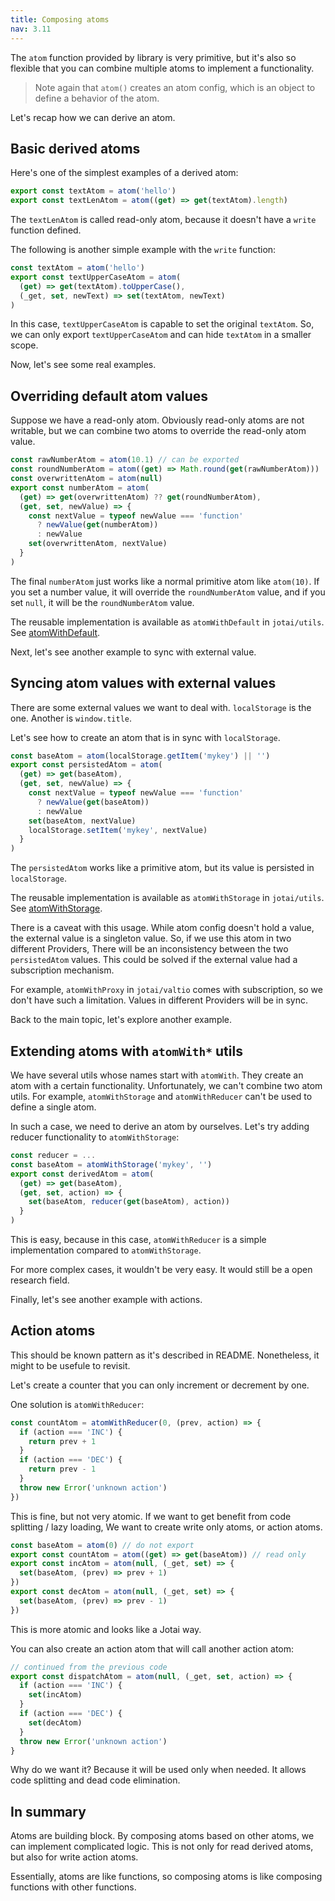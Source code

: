 ```yaml
---
title: Composing atoms
nav: 3.11
---
```


The `atom` function provided by library is very primitive,
but it's also so flexible that you can combine multiple atoms
to implement a functionality.

> Note again that `atom()` creates an atom config, which is an object
to define a behavior of the atom.

Let's recap how we can derive an atom.

## Basic derived atoms

Here's one of the simplest examples of a derived atom:

```js
export const textAtom = atom('hello')
export const textLenAtom = atom((get) => get(textAtom).length)
```

The `textLenAtom` is called read-only atom, because
it doesn't have a `write` function defined.

The following is another simple example with the `write` function:

```js
const textAtom = atom('hello')
export const textUpperCaseAtom = atom(
  (get) => get(textAtom).toUpperCase(),
  (_get, set, newText) => set(textAtom, newText)
)
```

In this case, `textUpperCaseAtom` is capable to set the original `textAtom`.
So, we can only export `textUpperCaseAtom` and can hide
`textAtom` in a smaller scope.

Now, let's see some real examples.

## Overriding default atom values

Suppose we have a read-only atom.
Obviously read-only atoms are not writable, but we can combine two atoms
to override the read-only atom value.

```js
const rawNumberAtom = atom(10.1) // can be exported
const roundNumberAtom = atom((get) => Math.round(get(rawNumberAtom)))
const overwrittenAtom = atom(null)
export const numberAtom = atom(
  (get) => get(overwrittenAtom) ?? get(roundNumberAtom),
  (get, set, newValue) => {
    const nextValue = typeof newValue === 'function'
      ? newValue(get(numberAtom))
      : newValue
    set(overwrittenAtom, nextValue)
  }
)
```

The final `numberAtom` just works like a normal primitive atom like `atom(10)`.
If you set a number value, it will override the `roundNumberAtom` value,
and if you set `null`, it will be the `roundNumberAtom` value.

The reusable implementation is available as `atomWithDefault`
in `jotai/utils`. See [atomWithDefault](../utils/atom-with-default.mdx).

Next, let's see another example to sync with external value.

## Syncing atom values with external values

There are some external values we want to deal with.
`localStorage` is the one. Another is `window.title`.

Let's see how to create an atom that is in sync with `localStorage`.

```js
const baseAtom = atom(localStorage.getItem('mykey') || '')
export const persistedAtom = atom(
  (get) => get(baseAtom),
  (get, set, newValue) => {
    const nextValue = typeof newValue === 'function'
      ? newValue(get(baseAtom))
      : newValue
    set(baseAtom, nextValue)
    localStorage.setItem('mykey', nextValue)
  }
)
```

The `persistedAtom` works like a primitive atom, but its value
is persisted in `localStorage`.

The reusable implementation is available as `atomWithStorage`
in `jotai/utils`. See [atomWithStorage](../utils/atom-with-storage.mdx).

There is a caveat with this usage. While atom config doesn't hold a value,
the external value is a singleton value.
So, if we use this atom in two different Providers,
There will be an inconsistency between the two `persistedAtom` values.
This could be solved if the external value had a subscription mechanism.

For example, `atomWithProxy` in `jotai/valtio` comes with subscription,
so we don't have such a limitation. Values in different Providers
will be in sync.

Back to the main topic, let's explore another example.

## Extending atoms with `atomWith*` utils

We have several utils whose names start with `atomWith`.
They create an atom with a certain functionality.
Unfortunately, we can't combine two atom utils.
For example, `atomWithStorage` and `atomWithReducer`
can't be used to define a single atom.

In such a case, we need to derive an atom by ourselves.
Let's try adding reducer functionality to `atomWithStorage`:

```js
const reducer = ...
const baseAtom = atomWithStorage('mykey', '')
export const derivedAtom = atom(
  (get) => get(baseAtom),
  (get, set, action) => {
    set(baseAtom, reducer(get(baseAtom), action))
  }
)
```

This is easy, because in this case, `atomWithReducer`
is a simple implementation compared to `atomWithStorage`.

For more complex cases, it wouldn't be very easy.
It would still be a open research field.

Finally, let's see another example with actions.

## Action atoms

This should be known pattern as it's described in README.
Nonetheless, it might to be usefule to revisit.

Let's create a counter that you can only increment or decrement by one.

One solution is `atomWithReducer`:

```js
const countAtom = atomWithReducer(0, (prev, action) => {
  if (action === 'INC') {
    return prev + 1
  }
  if (action === 'DEC') {
    return prev - 1
  }
  throw new Error('unknown action')
})
```

This is fine, but not very atomic.
If we want to get benefit from code splitting / lazy loading,
We want to create write only atoms, or action atoms.

```js
const baseAtom = atom(0) // do not export
export const countAtom = atom((get) => get(baseAtom)) // read only
export const incAtom = atom(null, (_get, set) => {
  set(baseAtom, (prev) => prev + 1)
})
export const decAtom = atom(null, (_get, set) => {
  set(baseAtom, (prev) => prev - 1)
})
```

This is more atomic and looks like a Jotai way.

You can also create an action atom that will call another action atom:

```js
// continued from the previous code
export const dispatchAtom = atom(null, (_get, set, action) => {
  if (action === 'INC') {
    set(incAtom)
  }
  if (action === 'DEC') {
    set(decAtom)
  }
  throw new Error('unknown action')
}
```

Why do we want it? Because it will be used only when needed.
It allows code splitting and dead code elimination.

## In summary

Atoms are building block.
By composing atoms based on other atoms,
we can implement complicated logic.
This is not only for read derived atoms, but also for write action atoms.

Essentially, atoms are like functions, so composing atoms is
like composing functions with other functions.
